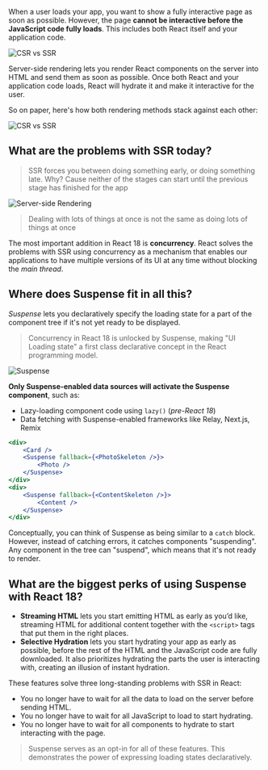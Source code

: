 When a user loads your app, you want to show a fully interactive page as soon as possible. However, the page **cannot be interactive before the JavaScript code fully loads**. This includes both React itself and your application code.

![CSR vs SSR](/images/csr-vs-ssr.png)

Server-side rendering lets you render React components on the server into HTML and send them as soon as possible. Once both React and your application code loads, React will hydrate it and make it interactive for the user.

So on paper, here's how both rendering methods stack against each other:

![CSR vs SSR](/images/csr-vs-ssr-2.png)

## What are the problems with SSR today?

> SSR forces you between doing something early, or doing something late. Why? Cause neither of the stages can start until the previous stage has finished for the app

![Server-side Rendering](/images/ssr-concurrency.png)

> Dealing with lots of things at once is not the same as doing lots of things at once

The most important addition in React 18 is **concurrency**. React solves the problems with SSR using concurrency as a mechanism that enables our applications to have multiple versions of its UI at any time without blocking the _main thread_.

## Where does Suspense fit in all this?

_Suspense_ lets you declaratively specify the loading state for a part of the component tree if it's not yet ready to be displayed.

> Concurrency in React 18 is unlocked by Suspense, making "UI Loading state" a first class declarative concept in the React programming model.

![Suspense](/images/loading-ui.png)

**Only Suspense-enabled data sources will activate the Suspense component**, such as:

-   Lazy-loading component code using `lazy()` (_pre-React 18_)
-   Data fetching with Suspense-enabled frameworks like Relay, Next.js, Remix

```jsx showLineNumbers
<div>
    <Card />
    <Suspense fallback={<PhotoSkeleton />}>
        <Photo />
    </Suspense>
</div>
<div>
    <Suspense fallback={<ContentSkeleton />}>
        <Content />
    </Suspense>
</div>
```

Conceptually, you can think of Suspense as being similar to a `catch` block. However, instead of catching errors, it catches components "suspending". Any component in the tree can "suspend", which means that it's not ready to render.

## What are the biggest perks of using Suspense with React 18?

-   **Streaming HTML** lets you start emitting HTML as early as you’d like, streaming HTML for additional content together with the `<script>` tags that put them in the right places.
-   **Selective Hydration** lets you start hydrating your app as early as possible, before the rest of the HTML and the JavaScript code are fully downloaded. It also prioritizes hydrating the parts the user is interacting with, creating an illusion of instant hydration.

These features solve three long-standing problems with SSR in React:

-   You no longer have to wait for all the data to load on the server before sending HTML.
-   You no longer have to wait for all JavaScript to load to start hydrating.
-   You no longer have to wait for all components to hydrate to start interacting with the page.

> Suspense serves as an opt-in for all of these features. This demonstrates the power of expressing loading states declaratively.
